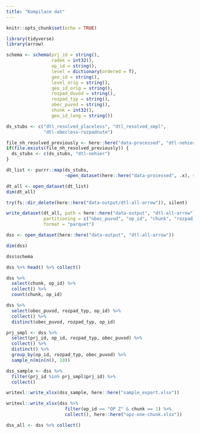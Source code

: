 ```yaml
---
title: "Kompilace dat"
---
```


```r
knitr::opts_chunk$set(echo = TRUE)

library(tidyverse)
library(arrow)

```

```r
schema <- schema(prj_id = string(),
                 radek = int32(),
                 op_id = string(),
                 level = dictionary(ordered = T),
                 geo_id = string(),
                 level_orig = string(),
                 geo_id_orig = string(),
                 rozpad_duvod = string(),
                 rozpad_typ = string(),
                 obec_puvod = string(),
                 chunk = int32(),
                 geo_id_long = string())

ds_stubs <- c("dtl_resolved_placeless", "dtl_resolved_smpl",
              "dtl-obecless-rozpadnute")

file_nh_resolved_previously <- here::here("data-processed", "dtl-nehier", "all.parquet")
if(file.exists(file_nh_resolved_previously)) {
  ds_stubs <- c(ds_stubs, "dtl-nehier")
}

dt_list <- purrr::map(ds_stubs, 
                      ~open_dataset(here::here("data-processed", .x), schema = schema))
```

```r
dt_all <- open_dataset(dt_list)
dim(dt_all)
```

```r
try(fs::dir_delete(here::here("data-output/dtl-all-arrow")), silent)
```

```r
write_dataset(dt_all, path = here::here("data-output", "dtl-all-arrow"), 
              partitioning = c("obec_puvod", "op_id", "chunk", "rozpad_typ"), 
              format = "parquet")
```

```r
dss <- open_dataset(here::here("data-output", "dtl-all-arrow"))
```

```r
dim(dss)
```

```r
dss$schema
```

```r
dss %>% head() %>% collect()
```


```r
dss %>% 
  select(chunk, op_id) %>% 
  collect() %>% 
  count(chunk, op_id)
```

```r
dss %>% 
  select(obec_puvod, rozpad_typ, op_id) %>% 
  collect() %>% 
  distinct(obec_puvod, rozpad_typ, op_id)
```


```r
prj_smpl <- dss %>% 
  select(prj_id, op_id, rozpad_typ, obec_puvod) %>% 
  collect() %>% 
  distinct() %>% 
  group_by(op_id, rozpad_typ, obec_puvod) %>% 
  sample_n(min(n(), 10))
```

```r
dss_sample <- dss %>% 
  filter(prj_id %in% prj_smpl$prj_id) %>% 
  collect()
```

```r
writexl::write_xlsx(dss_sample, here::here("sample_export.xlsx"))
```


```r
writexl::write_xlsx(dss %>% 
                      filter(op_id == "OP Z" & chunk == 1) %>% 
                      collect(), here::here("opz-one-chunk.xlsx"))
```

```r
dss_all <- dss %>% collect()
```

